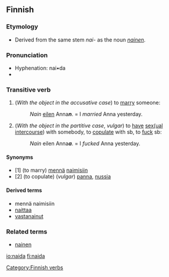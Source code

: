 ==Finnish==

===Etymology===
*Derived from the same stem ''nai-'' as the noun ''[[nainen]]''.

===Pronunciation===
*Hyphenation: nai•da
*{{IPA|/ˈnɑida/}}

===Transitive verb===
{{fi-verb|nai|type=30}}
#(''With the object in the accusative case'') to [[marry]] someone:
#:''Nain'' [[eilen]] Anna'''''n'''''. = I ''married'' Anna yesterday.
#(''With the object in the partitive case'', ''vulgar'') to [[have]] [[sexual|sex(ual]] [[intercourse]]) with somebody, to [[copulate]] with sb, to [[fuck]] sb:
#:''Nain'' eilen Anna'''''a'''''. = I ''fucked'' Anna yesterday.

====Synonyms====
*[1] (to marry) [[mennä]] [[naiminen|naimisiin]]
*[2] (to copulate) (''vulgar'') [[panna]], [[nussia]]

====Derived terms====
*mennä naimisiin
*[[naittaa]]
*[[vastanainut]]

===Related terms===
*[[nainen]]

[[Category:Finnish verbs]]

[[io:naida]]
[[fi:naida]]